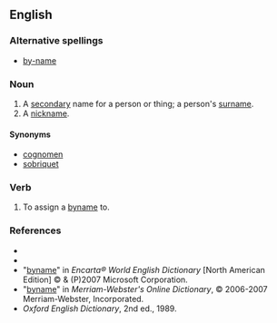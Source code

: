 ==English==

===Alternative spellings===
*[[by-name]]

===Noun===
{{en-noun}}

# A [[secondary]] name for a person or thing; a person's [[surname]].
# A [[nickname]].

====Synonyms====
*[[cognomen]]
*[[sobriquet]]

===Verb===
{{en-verb|bynam|es}}

#{{context|transitive|archaic}} To assign a [[byname]] to.

===References===
*{{R:Webster 1913}}
*{{R:Dictionary.com}}
*"[http://encarta.msn.com/dictionary_/byname.html byname]" in ''Encarta® World English Dictionary'' [North American Edition] © & (P)2007 Microsoft Corporation.
*"[http://www.m-w.com/cgi-bin/dictionary?book=Dictionary&va=byname byname]" in ''Merriam-Webster's Online Dictionary'', © 2006-2007 Merriam-Webster, Incorporated.
*''Oxford English Dictionary'', 2nd ed., 1989.